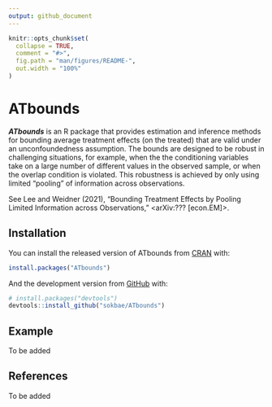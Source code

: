 ```yaml
---
output: github_document
---
```


<!-- README.md is generated from README.Rmd. Please edit that file -->

```r
knitr::opts_chunk$set(
  collapse = TRUE,
  comment = "#>",
  fig.path = "man/figures/README-",
  out.width = "100%"
)
```

# ATbounds

<!-- badges: start -->
<!-- badges: end -->

___ATbounds___ is an R package that provides estimation and inference methods for bounding average treatment effects (on the treated) that are valid under an unconfoundedness assumption. The bounds are designed to be robust in challenging situations, for example, when the the conditioning variables take on a large number of different values in the observed sample, or when the overlap condition is violated. This robustness is achieved by only using limited "pooling" of information across observations. 

See Lee and Weidner (2021), "Bounding Treatment Effects by Pooling Limited Information across Observations," <arXiv:??? [econ.EM]>.

## Installation

You can install the released version of ATbounds from [CRAN](https://CRAN.R-project.org) with:

``` r
install.packages("ATbounds")
```

And the development version from [GitHub](https://github.com/) with:

``` r
# install.packages("devtools")
devtools::install_github("sokbae/ATbounds")
```
## Example

To be added

## References

To be added
